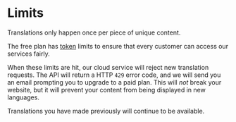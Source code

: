 
# Limits

<Callout type="info">Translations only happen once per piece of unique content.</Callout>

The free plan has [token](/faqs/tokens) limits to ensure that every customer can access our services fairly.

When these limits are hit, our cloud service will reject new translation requests. The API will return a HTTP `429` error code, and we will send you an email prompting you to upgrade to a paid plan. This will *not* break your website, but it will prevent your content from being displayed in new languages. 

Translations you have made previously will continue to be available.